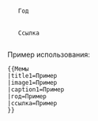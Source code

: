 <infobox>
  <title source="title1">
    <default>{{PAGENAME}}</default>
  </title>
  <image source="image1">
    <caption source="caption1"/>
  </image>
  <data source="год">
    <label>Год</label>
  </data>
  <data source="ссылка">
    <label>Ссылка</label>
  </data>
</infobox>
<noinclude>
Пример использования:<pre>
{{Мемы
|title1=Пример
|image1=Пример
|caption1=Пример
|год=Пример
|ссылка=Пример
}}
</pre>
</noinclude>